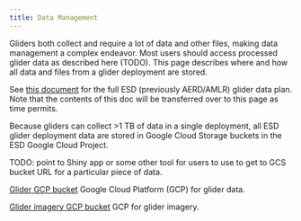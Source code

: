 ```yaml
---
title: Data Management
---
```


Gliders both collect and require a lot of data and other files, making data management a complex endeavor. Most users should access processed glider data as described here (TODO). This page describes where and how all data and files from a glider deployment are stored.

See [this document](https://docs.google.com/document/d/1dW5ZdkOpTz59xy4xs8ypVOvGLWBYZMdlbwGJty4PTV0/edit?usp=sharing) for the full ESD (previously AERD/AMLR) glider data plan. Note that the contents of this doc will be transferred over to this page as time permits.

Because gliders can collect >1 TB of data in a single deployment, all ESD glider deployment data are stored in Google Cloud Storage buckets in the ESD Google Cloud Project. 

TODO: point to Shiny app or some other tool for users to use to get to GCS bucket URL for a particular piece of data.

[Glider GCP bucket](https://console.cloud.google.com/storage/browser/amlr-gliders-deployments-dev;tab=objects?prefix=&forceOnObjectsSortingFiltering=false) Google Cloud Platform (GCP) for glider data.

[Glider imagery GCP bucket](https://console.cloud.google.com/storage/browser/amlr-gliders-imagery-raw-dev;tab=objects?forceOnBucketsSortingFiltering=true&project=ggn-nmfs-usamlr-dev-7b99&prefix=&forceOnObjectsSortingFiltering=false) GCP for glider imagery.
